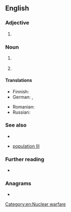 {{also|Emp.|emp|emp-}}

==English==

===Adjective===
{{en-adj|-}}

# {{lb|en|astronomy}} {{abbreviation of|en|extremely [[metal-poor]]|nodot=1}} {{gloss|pertaining to stars with extremely low [[metallicity]]}}

===Noun===
{{en-noun}}

# {{initialism of|en|electromagnetic pulse}} {{gloss|It is caused by [[Compton]] recoil of highly excited [[electron]]s.}}
# {{initialism of|en|[[enamel]] [[matrix]] [[protein]]}}

====Translations====
{{trans-top|initialism of electromagnetic pulse}}
* Finnish: {{t+|fi|EMP}}
* German: {{t|de|EMI|m}}, {{t|de|EMP|m}}
{{trans-mid}}
* Romanian: {{t-needed|ro}}
* Russian: {{t+|ru|ЭМИ|m|sc=Cyrl}}
{{trans-bottom}}

===See also===
* {{pedia|lang=en|Electromagnetic pulse}}
* {{sense|extremely metal poor}} [[population III]]

===Further reading===
* {{pedia}}

===Anagrams===
* {{anagrams|en|a=emp|MEP|MPE|PEM}}

[[Category:en:Nuclear warfare]]